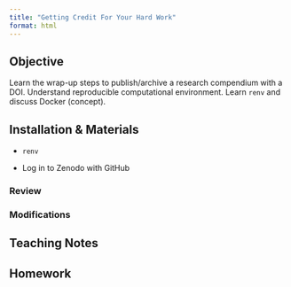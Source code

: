 ```yaml
---
title: "Getting Credit For Your Hard Work"
format: html
---
```


## Objective

Learn the wrap-up steps to publish/archive a research compendium with a DOI.
Understand reproducible computational environment.
Learn `renv` and discuss Docker (concept).

## Installation & Materials

-   `renv`

-   Log in to Zenodo with GitHub

### Review

### Modifications

## Teaching Notes

## Homework
